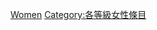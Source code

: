 {{Emptycat}}
{{Articles by Quality|topic=女性|project=女性|format=toc}}

[[Category:乙级条目|Women]]
[[Category:各等級女性條目‎|Category:各等級女性條目‎]]